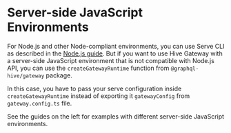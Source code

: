 
# Server-side JavaScript Environments

For Node.js and other Node-compliant environments, you can use Serve CLI as described in the
[Node.js guide](/v1/serve/deployment/runtimes/nodejs). But if you want to use Hive Gateway with a
server-side JavaScript environment that is not compatible with Node.js API, you can use the
`createGatewayRuntime` function from `@graphql-hive/gateway` package.

In this case, you have to pass your serve configuration inside `createGatewayRuntime` instead of
exporting it `gatewayConfig` from `gateway.config.ts` file.

See the guides on the left for examples with different server-side JavaScript environments.

